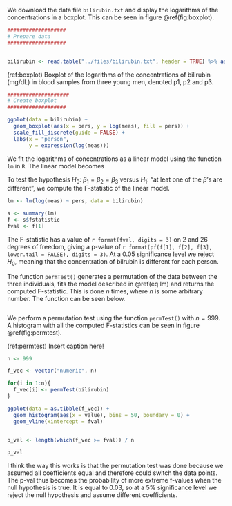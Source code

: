 \section{Problem B: Permutation test}

\subsection{1.}

We download the data file `bilirubin.txt` and display the logarithms of the concentrations in a boxplot. This can be seen in figure \@ref(fig:boxplot).

```r

###################
# Prepare data
###################


bilirubin <- read.table("../files/bilirubin.txt", header = TRUE) %>% as_tibble()

```

(ref:boxplot) Boxplot of the logarithms of the concentrations of bilirubin (mg/dL) in blood samples from three young men, denoted p1, p2 and p3.

```r

####################
# Create boxplot
###################

ggplot(data = bilirubin) +
  geom_boxplot(aes(x = pers, y = log(meas), fill = pers)) +
  scale_fill_discrete(guide = FALSE) +
  labs(x = "person",
       y = expression(log(meas)))

```

\todo{comment on the boxplot}


We fit the logarithms of concentrations as a linear model using the function `lm` in `R`. The linear model becomes

\begin{equation}
(\#eq:lm)
\log Y_{ij} = \beta_i + \varepsilon_{ij};\ i = 1, 2, 3 \text{ and } j = 1, ..., n_i.
\end{equation}

To test the hypothesis $H_0:\ \beta_1 = \beta_2 = \beta_3$ versus $H_1:$ "at leat one of the $\beta$'s are different", we compute the F-statistic of the linear model.

```r

lm <- lm(log(meas) ~ pers, data = bilirubin)

s <- summary(lm)
f <- s$fstatistic
fval <- f[1]

```

The F-statistic has a value of `r format(fval, digits = 3)` on 2 and 26 degrees of freedom, giving a p-value of `r format(pf(f[1], f[2], f[3], lower.tail = FALSE), digits = 3)`. At a $0.05$ significance level we reject $H_0$, meaning that the concentration of bilrubin is different for each person.

\subsection{2.}

The function `permTest()` generates a permutation of the data between the three individuals, fits the model described in \@ref(eq:lm) and returns the computed F-statistic. This is done $n$ times, where $n$ is some arbitrary number. The function can be seen below.

```r
```

\subsection{3.}

We perform a permutation test using the function `permTest()` with $n = 999$. A histogram with all the computed F-statistics can be seen in figure \@ref(fig:permtest).

(ref:permtest) Insert caption here!

```r
n <- 999

f_vec <- vector("numeric", n)

for(i in 1:n){
  f_vec[i] <- permTest(bilirubin)
}

ggplot(data = as.tibble(f_vec)) +
  geom_histogram(aes(x = value), bins = 50, boundary = 0) +
  geom_vline(xintercept = fval)


p_val <- length(which(f_vec >= fval)) / n

p_val

```
\todo[inline]{this is just some ranting because I haven't worked with inference in a long time.}
I think the way this works is that the permutation test was done because we assumed all coefficients equal and therefore could switch the data points. The p-val thus becomes the probability of more extreme f-values when the null hypothesis is true. It is equal to 0.03, so at a $5 \%$ significance level we reject the null hypothesis and assume different coefficients.

